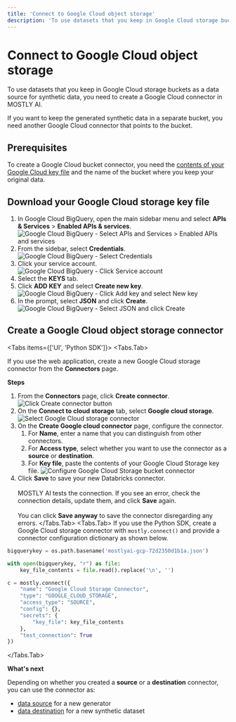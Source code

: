 ```yaml
---
title: 'Connect to Google Cloud object storage'
description: 'To use datasets that you keep in Google Cloud storage buckets as a data source for synthetic data, you need to create a Google Cloud connector in MOSTLY AI.'
---
```



# Connect to Google Cloud object storage

To use datasets that you keep in Google Cloud storage buckets as a data source for synthetic data, you need to create a Google Cloud connector in MOSTLY AI.

If you want to keep the generated synthetic data in a separate bucket, you need another Google Cloud connector that points to the bucket.

## Prerequisites

To create a Google Cloud bucket connector, you need the 
[contents of your Google Cloud key file](#download-your-google-cloud-storage-key-file) and the name of the bucket where you keep your original data.

## Download your Google Cloud storage key file

1. In Google Cloud BigQuery, open the main sidebar menu and select **APIs & Services** > **Enabled APIs & services**.
    <Image
        src="/docs/docimages/connectors/bigquery/bigquery-apis-services.webp"
        alt="Google Cloud BigQuery - Select APIs and Services > Enabled APIs and services"
        width={350}
        height={500}
    />
2. From the sidebar, select **Credentials**.
    <Image
        src="/docs/docimages/connectors/bigquery/bigquery-sidebar-select-credentials.webp"
        alt="Google Cloud BigQuery - Select Credentials"
        width={175}
        height={500}
    />
3. Click your service account.
    <Image
        src="/docs/docimages/connectors/bigquery/bigquery-click-service-account.webp"
        alt="Google Cloud BigQuery - Click Service account"
        width={550}
        height={500}
    />
4. Select the **KEYS** tab.
5. Click **ADD KEY** and select **Create new key**.
    <Image
        src="/docs/docimages/connectors/bigquery/bigquery-click-add-key-select-new-key.webp"
        alt="Google Cloud BigQuery - Click Add key and select New key"
        width={350}
        height={500}
    />
6. In the prompt, select **JSON** and click **Create**.
    <Image
        src="/docs/docimages/connectors/bigquery/bigquery-select-json-click-create.webp"
        alt="Google Cloud BigQuery - Select JSON and click Create"
        width={350}
        height={500}
    />

## Create a Google Cloud object storage connector

<Tabs items={['UI', 'Python SDK']}>
<Tabs.Tab>

If you use the web application, create a new Google Cloud storage connector from the **Connectors** page.

**Steps**
1. From the **Connectors** page, click **Create connector**.
    <Image
        src="/docs/docimages/connectors/create-connector-01-click.webp"
        alt="Click Create connector button"
        width={800}
        height={500}
    />
2. On the **Connect to cloud storage** tab, select **Google cloud storage**.
    <Image
        src="/docs/docimages/connectors/google-cloud/create-connector-02-select-google-cloud.webp"
        alt="Select Google Cloud storage connector"
        width={800}
        height={500}
    />
3. On the **Create Google cloud connector** page, configure the connector.
    1. For **Name**, enter a name that you can distinguish from other connectors.
    2. For **Access type**, select whether you want to use the connector as a **source** or **destination**.
    3. For **Key file**, paste the contents of your Google Cloud Storage key file.
        <Image
            src="/docs/docimages/connectors/google-cloud/create-connector-03-configure-gcp-bucket.webp" alt="Configure Google Cloud Storage bucket connector"
            width={300}
            height={500}
        />
4. Click **Save** to save your new Databricks connector.<br /><br />
    MOSTLY AI tests the connection. If you see an error, check the connection details, update them, and click **Save** again.<br /><br />
    You can click **Save anyway** to save the connector disregarding any errors.
</Tabs.Tab>
<Tabs.Tab>
If you use the Python SDK, create a Google Cloud storage connector with `mostly.connect()` and provide a connector configuration dictionary as shown below.
```python filename="python" copy {8,12}
bigquerykey = os.path.basename('mostlyai-gcp-72d2350d1b1a.json')

with open(bigquerykey, "r") as file:
    key_file_contents = file.read().replace('\n', '')

c = mostly.connect({
    "name": "Google Cloud Storage Connector",
    "type": "GOOGLE_CLOUD_STORAGE",
    "access_type": "SOURCE",
    "config": {},
    "secrets": {
        "key_file": key_file_contents
    },
    "test_connection": True
})
```
</Tabs.Tab>
</Tabs>

**What's next**

Depending on whether you created a **source** or a **destination** connector, you can use the connector as:

* [data source](../use/data-source) for a new generator
* [data destination](../use/data-destination) for a new synthetic dataset